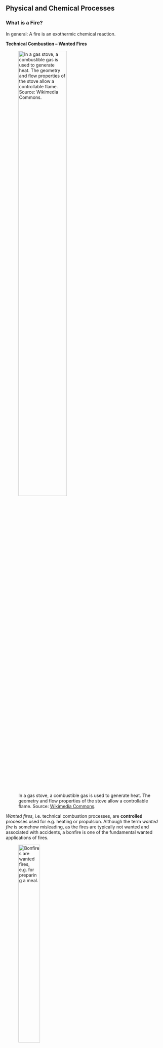 ## Physical and Chemical Processes

### What is a Fire?

In general: A fire is an exothermic chemical reaction.

**Technical Combustion -- Wanted Fires**

![In a gas stove, a combustible gas is used to generate heat. The geometry and flow properties of the stove allow a controllable flame. Source: [Wikimedia Commons](https://commons.wikimedia.org/wiki/File:Gas_flame.jpg).](https://upload.wikimedia.org/wikipedia/commons/thumb/1/11/Gas_flame.jpg/858px-Gas_flame.jpg){#fig-wanted-fire width="60%"}


<!-- :::{figure-md} fig-wanted-fire

<img src="https://upload.wikimedia.org/wikipedia/commons/thumb/1/11/Gas_flame.jpg/858px-Gas_flame.jpg" width="40%">

In a gas stove, a combustible gas is used to generate heat. The geometry and flow properties of the stove allow a controllable flame. Source: [Wikimedia Commons](https://commons.wikimedia.org/wiki/File:Gas_flame.jpg).
::: -->

*Wanted fires*, i.e. technical combustion processes, are **controlled** processes used for e.g. heating or propulsion. Although the term *wanted fire* is somehow misleading, as the fires are typically not wanted and associated with accidents, a bonfire is one of the fundamental wanted applications of fires.

![Bonfires are wanted fires, e.g. for preparing a meal.](figs/bonfire.png){#fig-bonfire width="40%"}

**Unwanted Fires**

![Building fire. Source: [Wikimedia Commons](https://commons.wikimedia.org/wiki/File:Fire_inside_an_abandoned_convent_in_Massueville,_Quebec,_Canada.jpg).](https://upload.wikimedia.org/wikipedia/commons/thumb/8/8f/Fire_inside_an_abandoned_convent_in_Massueville%2C_Quebec%2C_Canada.jpg/640px-Fire_inside_an_abandoned_convent_in_Massueville%2C_Quebec%2C_Canada.jpg){#ffig-unwanted-fire width="40%"}

Unwanted fires, are **not controlled and not wanted** processes. These are mostly incidents inside of enclosures and pose danger to wildlife, humans, and property.

**Fire Examples**

* Bonfire
    * [Lakeside Bonfire](https://youtu.be/NUKKzdVy0EI)
    * [Slowmotion Bonfire](https://uni-wuppertal.sciebo.de/s/e0c3Ut8OolZGTC8)
* Wildland fires
    * [Walking With Fire: A Wildfire Documentary](https://youtu.be/6y0__CZI-Cw)
    * [Indonesia Peat Fires](https://youtu.be/2qYzTU0q9XE)
* Compartment fires
    * [Compartment Fire Flashover](https://youtu.be/w4W82HIzUcc)
    * [Storage Fire](https://youtu.be/xzuNVFn0U48)

### Processes Overview

![Visualisation of the main processes involved in fires.](figs/fire_processes.svg){#fig-fire-processes width="80%"}

Fires involve a complex interaction of a multitude of physical and chemical processes. While most of them take place in the gas phase, e.g. combustion, fires commonly include also processes in the solid or liquid phase, e.g. pyrolysis which generates the fuel for the combustion. The following processes cover the main phenomena.

1. **Fluid dynamics**
    * fundamental mass and momentum transport process in the gas phase
    * fire related flows are mostly turbulent
1. **Heat transfer**
    * warm gas, e.g. combustion products, are transported upwards by heat convection
    * hot matter emits net thermal radiation
    * heat conduction inside the solid
1. **Combustion**
    * fast oxidation of fuel in the flame
    * release of chemical energy, e.g. locally heating gas or thermal radiation
1. **Pyrolysis**
    * degradation of the solid structure
    * emission of volatile gases, e.g. fuel for the combustion
    
### Fluid Dynamics

Fires induce heat in the gas phase and buoyancy of the heated gas drives a plume. Compartment flows are complex and involve many openings to ambient regions as well as obstructions, see @fig-compartment-flow. Mechanical ventilation, systems for heating, ventilation and air conditioning (HVAC) as well as wind might be included into the evaluation of the dynamics.

![Illustration of a potential flow inside a building, driven by the heat released by the fire. There is an inflow and an outflow, which connect the confined flow to the ambient domain. ](figs/compartment_flow_labeled.svg){#fig-compartment-flow width="80%"}

Most fire flows, especially in the flame and plume region, are turbulent. The turbulent mixture process during combustion is crucial and the entrainment of fresh cold air into a plume significantly determines its dynamics. Experimental analysis as well as numerical models must consider the macroscopic effects of turbulence.

![Transition from a laminar to a turbulent flow in the plume of a burning candle. The image is captured using [schlieren photography](https://en.wikipedia.org/wiki/Schlieren_photography), which visualises differences in the refraction index. Source: [Wikimedia Commons](https://commons.wikimedia.org/wiki/File:Laminar-turbulent_transition.jpg).](https://upload.wikimedia.org/wikipedia/commons/thumb/0/03/Laminar-turbulent_transition.jpg/466px-Laminar-turbulent_transition.jpg){#fig-turbulence-transition-candle width="40%"}

### Reactive Flows

Fires are driven by the energy released by combustion, which is an exothermal chemical process. In the simplest case, two gas species, here oxygen and fuel, react and release energy. In real fires, there is a zoo of species and reactions involved. Depending on the concentrations of individual species and their local temperatures, new chemical species can be formed. Thus, the overall spectrum of products, due to the chemical processes during a fire, is rarely simple.  

In contrast to technical combustion, in fires the oxygen and the fuel are typically not mixed. The transition from a non-premixed to a premixed combustion can be well observed with a Bunsen burner, see @fig-bunsen-burner.  

![Variable oxygen concentrations in the outflow stream of a Bunsen burner. From left to right: air valve closed, nearly fully closed, valve semi-opened and maximally opened. Source: [Wikimedia Commons](https://commons.wikimedia.org/wiki/File:Bunsen_burner_flame_types.jpg).](https://upload.wikimedia.org/wikipedia/commons/thumb/0/08/Bunsen_burner_flame_types.jpg/854px-Bunsen_burner_flame_types.jpg){#fig-bunsen-burner width="40%"}

The time scales at which the chemical reactions take place span multiple orders of magnitude, see @fig-chem-time-scales. Typical combustion processes are much faster than common mass transport processes in fires.

![(Very) Approximate time scales of chemical and physical processes in reactive flows. ](figs/chemical_timescales.svg){#fig-chem-time-scales width="80%"}

## Heat Transfer

Heat can be transferred between locations and materials in different ways. The flow of heat is driven by differences in temperature. There are three modes to transfer heat, where only conduction and radiation are fundamental and do not require a fluid in a gravity field.

The heat transfer modes are:

* **Convection:** transport of matter with different temperatures due to induced buoyant flows 
* **Conduction:** diffusion of heat in a material
* **Radiation:** emission and absorption of electro-magnetic waves

![Schematic illustration of the various heat transfer modes. Source: [Wikimedia Commons](https://commons.wikimedia.org/wiki/File:Heat-transmittance-means2.jpg).](https://upload.wikimedia.org/wikipedia/commons/f/f4/Heat-transmittance-means2.jpg){#fig-heat-transfer-overview width="40%"}


All three modes are important for fires. The released chemical energy from combustion locally heats up the gas, which changes its density and is thus affected by buoyancy. Beside the local heating, the hot gas emits thermal radiation in all directions. Thus, in case of a compartment fire, it transfers heat towards the walls or other structures, and e.g. towards the solid, which provides the fuel source for the fire. Thus, the solid's surface heats up and heat conduction spreads the absorbed energy through the solid.

## Pyrolysis

Pyrolysis describes the emission of (potentially combustible) gases out of solid material. In general, this is dependent on the solid’s temperature as the decomposition reactions require energy. For liquids, additional evaporation can take place.

In case of burning wood, like a match in  @fig-burning-match, the solid material itself is not part of the combustion, but delivers only the fuel for the fire. Not all material is gasified and a char residue is left.

![Burning match, where the fuel for the combustion is emitted by the wood through pyrolysis. Source: [Wikimedia Commons](https://commons.wikimedia.org/wiki/File:Streichholz.JPG).](https://upload.wikimedia.org/wikipedia/commons/a/a3/Streichholz.JPG){#fig-burning-match width="40%"}
